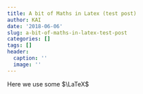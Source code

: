 ```yaml
---
title: A bit of Maths in Latex (test post)
author: KAI
date: '2018-06-06'
slug: a-bit-of-maths-in-latex-test-post
categories: []
tags: []
header:
  caption: ''
  image: ''
---
```



Here we use some $\LaTeX$
